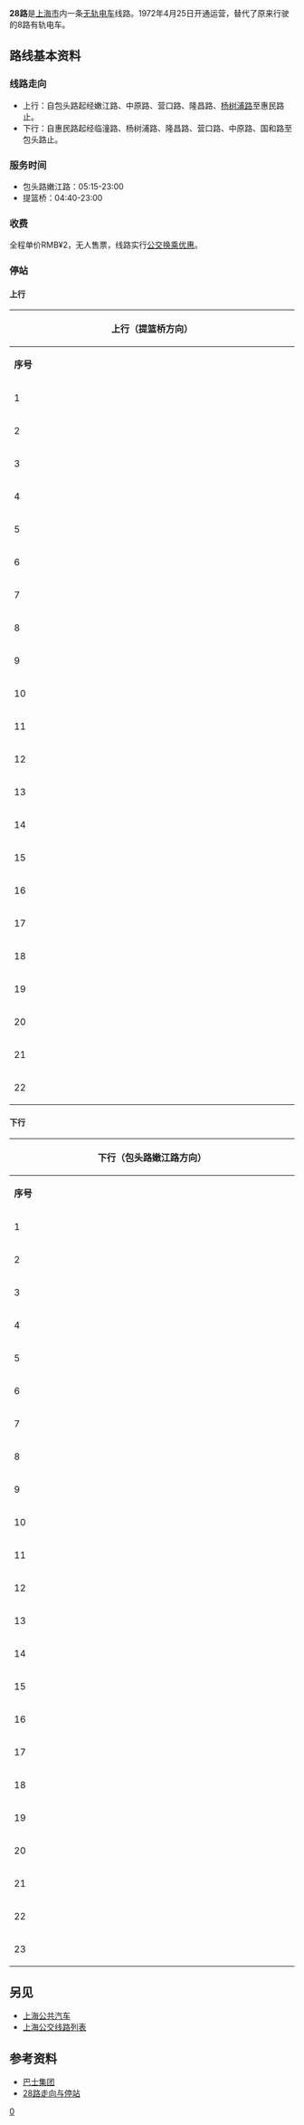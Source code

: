 {{Unreferenced|time=2021-12-05T11:52:57+00:00}}
{{Infobox Bus Route 
| image= [[File:Shanghai_Bus_Route_28_JNP6120BEV1.jpg|300px]]
| number= 28路无轨电车
| operator= [[巴士一公司|巴士一公司]] 
| garage= 内江路停车场
| length= 11.875公里
| time= 43分钟
| start= 包头路嫩江路
| via= 中原路、营口路、隆昌路、杨树浦路
| end= 提篮桥
| level= 05:15-23:00
| level1= 04:40-23:00 
| frequency= 2-3分钟（高峰）<br />5-10分钟（低谷）
| Other_route= 
| vehicle= [[青年尼奥普兰都市航线#.E7.94.B5.E8.BD.A6.E7.89.88.E6.9C.AC|JNP6120BEV1]]
| Fare= RMB¥2
| Section_Fare1=
| Section_Fare2=
| compete= 135路、577路、813路
| bgcolor= green
| fontcolor= white
}}
'''28路'''是[[上海市|上海市]]内一条[[无轨电车|无轨电车]]线路。1972年4月25日开通运营，替代了原来行驶的8路有轨电车。

== 路线基本资料 ==
=== 线路走向 ===
*上行：自包头路起经嫩江路、中原路、营口路、隆昌路、[[杨树浦路|杨树浦路]]至惠民路止。 
*下行：自惠民路起经临潼路、杨树浦路、隆昌路、营口路、中原路、国和路至包头路止。

=== 服务时间 ===
*包头路嫩江路：05:15-23:00
*提篮桥：04:40-23:00

=== 收费 ===
全程单价RMB¥2，无人售票，线路实行[[上海公共交通卡#上海本地优惠政策列表|公交换乘优惠]]。

=== 停站 ===
==== 上行 ====
{| class="wikitable" style="text-align: center"
! colspan="7" | 上行（提篮桥方向）
|-
|width="3%"|'''序号'''||width="8%"|'''车站名称'''||width="4%"|'''首班车'''||width="4%"|'''末班车'''||width="22%"|'''同站公交换乘'''||width="8%"|'''轨道交通换乘'''||width="16%"|'''周边地点、区片名'''
|- 
| 1||包头路嫩江路||5:15||23:00|| || ||
|-
| 2||嫩江路中原路||5:17||23:02||[[上海公交726路|726]]|| ||民星公园、杨浦区少年儿童图书馆、民星邮政支局
|-
| 3||中原路民星路||5:18||23:03||[[上海公交61路|61]]、139、522、[[上海公交538路|538]]、577、[[上海公交758路|758]]、813、[[上海公交817路|817]]、[[上海公交842路|842]]、870、[[上海公交大桥三线|大桥三线]]||[[嫩江路站|嫩江路站]]（[[上海轨道交通8号线|'''<span style="color: {{上海地铁标志色]]）||中国武术博物馆、[[上海体育学院|上海体育学院]]、上海电视大学（中原路校区）、上海金融学院（浦西校区）、东方肝胆外科医院
|-
| 4||中原路翔殷路||5:20||23:05||[[上海公交139路|139]]、[[上海公交522路|522]]、[[上海公交577路|577]]、[[上海公交813路|813]]、[[上海公交870路|870]]、大桥三线||[[翔殷路站|翔殷路站]]（[[上海轨道交通8号线|'''<span style="color: {{上海地铁标志色]]）||[[第二军医大学|第二军医大学]]、长海医院
|-
| 5||营口路安波路||5:21||23:06||[[上海公交133路|133]]、[[上海公交868路|868]]、[[上海公交大桥五线|大桥五线]]|| ||
|-
| 6||营口路国顺东路||5:22||23:07||522、[[上海公交812路|812]]、813、868|| ||
|-
| 7||营口路佳木斯路||5:23||23:08||522、577、812、813、868、870、[[上海公交934路|934]]、大桥五线||[[黄兴公园站|黄兴公园站]]（[[上海轨道交通8号线|'''<span style="color: {{上海地铁标志色]]）||黄兴公园
|-
| 8||营口路靖宇东路||5:25||23:10||[[上海公交60路|60]]、812、813||[[延吉中路站|延吉中路站]]（[[上海轨道交通8号线|'''<span style="color: {{上海地铁标志色]]）||[[上海理工大学|上海理工大学]]（营口路校区）、延春公园、控江初级中学、五十六中学
|-
| 9||隆昌路[[控江路|控江路]]||5:27||23:12||[[上海公交145路|145]]、577、813、870、934、大桥五线|| ||杨浦公园、上海理工大学附属中学
|-
| 10||隆昌路[[周家嘴路|周家嘴路]]||5:29||23:14||145、577、813、大桥五线|| ||杨浦体育活动中心
|-
| 11||隆昌路[[长阳路|长阳路]]||5:31||23:16||577、813||[[隆昌路站|隆昌路站]]（[[上海轨道交通12号线|'''<span style="color: {{上海地铁标志色]]）||白林寺、大桥派出所、第二十五中学
|-
| 12||隆昌路[[平凉路_(上海)|平凉路]]||5:32||23:17||577、813|| ||杨浦公安分局、杨浦区中心医院、[[上海电力学院|上海电力学院]]
|- 
| 13||隆昌路[[杨树浦路|杨树浦路]]||5:33||23:18||577、813|| ||辛灵中学
|-
| 14||杨树浦路宁武路||5:34||23:19||813|| ||上海财经大学附属中学
|-
| 15||杨树浦路临青路||5:35||23:20|| [[上海公交135路|135]]、813|| ||建设小学
|-
| 16||杨树浦路松潘路||5:36||22:21||[[上海公交135路|135]]|| ||[[杨浦大桥|杨浦大桥]]、杨浦区老年医院、建设初级中学
|-
| 17||杨树浦路眉州路||5:38||23:23||[[上海公交135路|135]]、[[上海公交853路|853]]|| ||红房子妇产科医院北院、杨浦区中医医院、交通运输部上海海上救助打捞局、宁国南路渡口
|- 
| 18||杨树浦路江浦路||5:40||23:25|||[[上海公交70路|70]]、[[上海公交135路|135]]、[[上海公交310路|310]]、853|| ||丹东路渡口、杨浦区妇幼保健院、太平报恩寺
|-
| 19||杨树浦路许昌路||5:42||23:27||[[上海公交135路|135]]、853|| ||[[杨树浦水厂|杨树浦水厂]]、平凉路派出所、第十五中学
|-
| 20||杨树浦路[[大连路_(上海)|大连路]]||5:44||23:29||[[上海公交135路|135]]、853||[[杨树浦路站|杨树浦路站]]（[[上海轨道交通4号线|'''<span style="color: {{上海地铁标志色]]）||安定医院
|-
| 21||杨树浦路临潼路||5:46||23:31|| || ||秦皇岛路渡口
|-
| 22||提篮桥（下客站）|| || ||[[上海公交37路|37]]、[[上海公交134路|134]]、[[上海公交135路|135]]、[[上海公交155路|155]]、[[上海公交330路|330]]、842、[[上海公交921路|921]]||[[提篮桥站|提篮桥站]]（[[上海轨道交通12号线|'''<span style="color: {{上海地铁标志色]]）||[[提篮桥|提篮桥]]、上海航运交易所、提篮桥邮政支局、霍山公园
|}

==== 下行 ====
{| class="wikitable" style="text-align: center"
! colspan="7" | 下行（包头路嫩江路方向）
|-
|width="3%"|'''序号'''||width="8%"|'''车站名称'''||width="4%"|'''首班车'''||width="4%"|'''末班车'''||width="22%"|'''同站公交换乘'''||width="8%"|'''轨道交通换乘'''||width="16%"|'''周边地点、区片名'''
|- 
| 1||提篮桥||4:40||23:00|| ||[[提篮桥站|提篮桥站]]（[[上海轨道交通12号线|'''<span style="color: {{上海地铁标志色]]）||[[提篮桥|提篮桥]]、上海航运交易所、提篮桥邮政支局、霍山公园
|-
| 2||临潼路杨树浦路||4:41||23:01||[[上海公交137路|137]]|| ||秦皇岛路渡口
|-
| 3||杨树浦路[[大连路_(上海)|大连路]]||4:42||23:02||[[上海公交135路|135]]||[[杨树浦路站|杨树浦路站]]（[[上海轨道交通4号线|'''<span style="color: {{上海地铁标志色]]）||安定医院
|-
| 4||杨树浦路许昌路||4:44||23:04||[[上海公交135路|135]]|| ||[[杨树浦水厂|杨树浦水厂]]、平凉路派出所、第十五中学
|-
| 5||杨树浦路江浦路||4:46||23:06||[[上海公交135路|135]]|| ||丹东路渡口、杨浦区妇幼保健院
|-
| 6||杨树浦路眉州路||4:48||23:08||[[上海公交135路|135]]|| ||红房子妇产科医院北院、杨浦区中医医院、太平报恩寺、交通运输部上海海上救助打捞局
|-
| 7||杨树浦路松潘路||4:49||23:09||[[上海公交135路|135]]|| ||[[杨浦大桥|杨浦大桥]]、杨浦区老年医院、建设初级中学、宁国南路渡口
|-
| 8||杨树浦路临青路||4:51||23:11||[[上海公交135路|135]]、813|| ||建设小学
|-
| 9||杨树浦路宁武路||4:52||23:12||813|| ||上海财经大学附属中学
|-
| 10||隆昌路[[杨树浦路|杨树浦路]]||4:53||23:13||[[上海公交577路|577]]、813|| ||辛灵中学
|-
| 11||隆昌路[[平凉路_(上海)|平凉路]]||4:55||23:15||577、813、[[上海公交868路|868]]|| ||杨浦公安分局、杨浦区中心医院、[[上海电力学院|上海电力学院]]
|- 
| 12||隆昌路[[长阳路|长阳路]]||4:57||23:17||577、813、[[上海公交934路|934]]||[[隆昌路站|隆昌路站]]（[[上海轨道交通12号线|'''<span style="color: {{上海地铁标志色]]）||白林寺、大桥派出所、第二十五中学
|-
| 13||隆昌路[[周家嘴路|周家嘴路]]||4:58||23:18||[[上海公交145路|145]]、577、813、[[上海公交大桥五线|大桥五线]]|| ||杨浦体育活动中心
|-
| 14||隆昌路[[控江路|控江路]]||5:00||23:20||145、577、813、934、大桥五线|| ||杨浦公园、上海理工大学附属中学
|-
| 15||营口路靖宇东路||5:02||23:22||[[上海公交60路|60]]、[[上海公交812路|812]]、813||[[延吉中路站|延吉中路站]]（[[上海轨道交通8号线|'''<span style="color: {{上海地铁标志色]]）||[[上海理工大学|上海理工大学]]（营口路校区）、延春公园、控江初级中学、五十六中学
|-
| 16||营口路佳木斯路||5:04||23:24||[[上海公交522路|522]]、577、812、813、[[上海公交870路|870]]、934、大桥五线||[[黄兴公园站|黄兴公园站]]（[[上海轨道交通8号线|'''<span style="color: {{上海地铁标志色]]）||黄兴公园
|- 
| 17||营口路国顺东路||5:06||23:26||[[上海公交133路|133]]、522、812、813|| ||
|- 
| 18||营口路安波路||5:08||23:28||133、812、大桥五线|| ||
|-
| 19||中原路翔殷路||5:09||23:29||[[上海公交139路|139]]、522、577、[[上海公交726路|726]]、813、870、[[上海公交大桥三线|大桥三线]]||[[翔殷路站|翔殷路站]]（[[上海轨道交通8号线|'''<span style="color: {{上海地铁标志色]]）||[[第二军医大学|第二军医大学]]、长海医院
|-
| 20||中原路民星路||5:10||23:30||[[上海公交61路|61]]、139、522、[[上海公交538路|538]]、577、[[上海公交758路|758]]、813、817、842、[[上海公交854路|854]]、870、[[上海公交942路|942]]、大桥三线||[[嫩江路站|嫩江路站]]（[[上海轨道交通8号线|'''<span style="color: {{上海地铁标志色]]）||中国武术博物馆、[[上海体育学院|上海体育学院]]、上海电视大学（中原路校区）、上海金融学院（浦西校区）、东方肝胆外科医院
|-
| 21||中原路国和路||5:12||23:32||522、[[上海公交537路|537]]、577、813、[[上海公交817路|817]]、[[上海公交842路|842]]|| ||中原文化馆、思源中学
|-
| 22||国和路包头路||5:13||23:33||[[上海公交966路|966]]|| ||市东医院
|- 
| 23||包头路嫩江路|| || || || ||
|}

== 另见 ==
*[[上海公共汽车|上海公共汽车]]
*[[上海公交线路列表|上海公交线路列表]]

== 参考资料 ==
<div class="references-small">
* [https://web.archive.org/web/20161018205607/http://www.84000.com.cn/ 巴士集团]
* [https://web.archive.org/web/20190124084810/http://116.228.188.150/84000mapTemp/webMonitor.WebMonitorAction.do?CMD=getBusLineInfo&LineName=28 28路走向与停站]
</div>

[[Category:上海公交路线|0]]